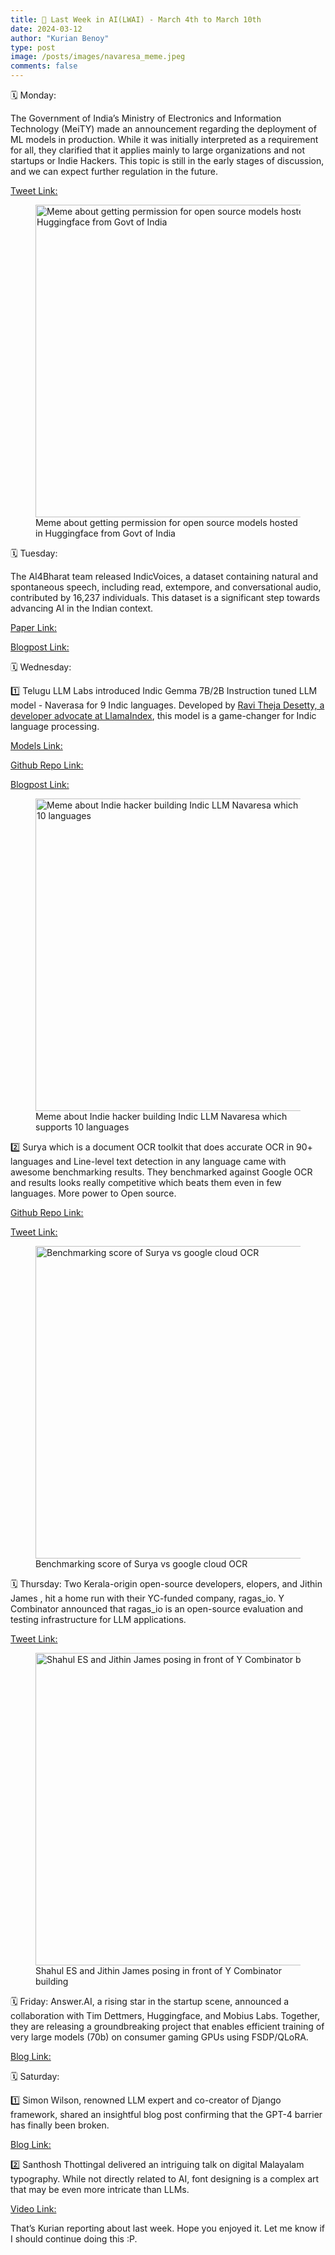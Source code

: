 ```yaml
---
title: 📢 Last Week in AI(LWAI) - March 4th to March 10th
date: 2024-03-12
author: "Kurian Benoy"
type: post
image: /posts/images/navaresa_meme.jpeg
comments: false
---
```


🗓️ Monday:

The Government of India's Ministry of Electronics and Information Technology (MeiTY) made an announcement regarding the deployment of ML models in production. While it was initially interpreted as a requirement for all, they clarified that it applies mainly to large organizations and not startups or Indie Hackers. This topic is still in the early stages of discussion, and we can expect further regulation in the future.

[Tweet Link:](https://twitter.com/kurianbenoy2/status/1764308982569763078)

![Meme about getting permission for open source models hosted in Huggingface from Govt of India](https://www.googleapis.com/download/storage/v1/b/kaggle-forum-message-attachments/o/inbox%2F1310697%2F3f9c9f813a1548f671ea18ba25a53ebf%2F1710305881889.jpeg?generation=1710475264227280&alt=media){width=500}

🗓️ Tuesday:

The AI4Bharat team released IndicVoices, a dataset containing natural and spontaneous speech, including read, extempore, and conversational audio, contributed by 16,237 individuals. This dataset is a significant step towards advancing AI in the Indian context.

[Paper Link:](https://arxiv.org/abs/2403.01926)

[Blogpost Link:](https://ai4bharat.iitm.ac.in/blog/indicvoices/)

🗓️ Wednesday:

1️⃣ Telugu LLM Labs introduced Indic Gemma 7B/2B Instruction tuned LLM model - Naverasa for 9 Indic languages. Developed by [Ravi Theja Desetty, a developer advocate at LlamaIndex](https://www.linkedin.com/in/ravidesetty/), this model is a game-changer for Indic language processing.

[Models Link:](https://huggingface.co/Telugu-LLM-Labs/Indic-gemma-7b-finetuned-sft-Navarasa)

[Github Repo Link:](https://github.com/TeluguLLMLabs/Indic-gemma-7b-Navarasa)

[Blogpost Link:](https://ravidesetty.medium.com/introducing-indic-gemma-7b-2b-instruction-tuned-model-on-9-indian-languages-navarasa-86bc81b4a282)

![Meme about Indie hacker building Indic LLM Navaresa which supports 10 languages](https://www.googleapis.com/download/storage/v1/b/kaggle-forum-message-attachments/o/inbox%2F1310697%2Fcef8bd51ad0b764379c3953ccbe9466b%2F1710305881322.jpeg?generation=1710475281903253&alt=media){width=500}

2️⃣ Surya which is a document OCR toolkit that does accurate OCR in 90+ languages and Line-level text detection in any language came with awesome benchmarking results. They benchmarked against Google OCR and results looks really competitive which beats them even in few languages. More power to Open source.

[Github Repo Link:](https://github.com/VikParuchuri/surya)

[Tweet Link:](https://twitter.com/VikParuchuri/status/1765440195124691339)

![Benchmarking score of Surya vs google cloud OCR](https://www.googleapis.com/download/storage/v1/b/kaggle-forum-message-attachments/o/inbox%2F1310697%2Fe539259bf95c984564f0be3b70f7d255%2F1710305881652.jpeg?generation=1710475298523950&alt=media){width=500}

🗓️ Thursday:
Two Kerala-origin open-source developers, elopers, and Jithin James , hit a home run with their YC-funded company, ragas_io. Y Combinator announced that ragas_io is an open-source evaluation and testing infrastructure for LLM applications.

[Tweet Link:](https://twitter.com/ycombinator/status/1765497664240759133)

![Shahul ES and Jithin James posing in front of Y Combinator building](https://www.googleapis.com/download/storage/v1/b/kaggle-forum-message-attachments/o/inbox%2F1310697%2F0b3b6fee04a552aa88a8758f2c7f4c54%2F1710305881557.jpeg?generation=1710475326025351&alt=media){width=500}

🗓️ Friday:
Answer.AI, a rising star in the startup scene, announced a collaboration with Tim Dettmers, Huggingface, and Mobius Labs. Together, they are releasing a groundbreaking project that enables efficient training of very large models (70b) on consumer gaming GPUs using FSDP/QLoRA.

[Blog Link: ](https://www.answer.ai/posts/2024-03-06-fsdp-qlora.html)

🗓️ Saturday:

1️⃣ Simon Wilson, renowned LLM expert and co-creator of Django framework, shared an insightful blog post confirming that the GPT-4 barrier has finally been broken.

[Blog Link:](https://simonwillison.net/2024/Mar/8/gpt-4-barrier/)

2️⃣ Santhosh Thottingal delivered an intriguing talk on digital Malayalam typography. While not directly related to AI, font designing is a complex art that may be even more intricate than LLMs.

[Video Link:](https://www.youtube.com/watch?v=ANiPlFCNDS8)

That's Kurian reporting about last week. Hope you enjoyed it. Let me know if I should continue doing this :P.
